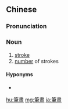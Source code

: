 {{also|笔画|笔划|筆画}}
==Chinese==
{{zh-forms|s=笔画|alt=筆劃}}
{{wikipedia|lang=zh}}
{{wikipedia|Stroke_(CJKV_character)|Chinese characters strokes|lang=en}}

===Pronunciation===
{{zh-pron
|m=bǐhuà,er=y
|c=bat1 waak6
|cat=n
}}

===Noun===
{{zh-noun}}

# [[stroke]] {{gloss|of a Chinese character}}
# [[number]] of strokes

====Hyponyms====
* {{list:basic character strokes/zh}}

[[hu:筆畫]]
[[mg:筆畫]]
[[ja:筆畫]]